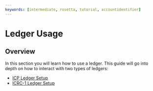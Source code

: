 ```yaml
---
keywords: [intermediate, rosetta, tutorial, accountidentifier]
---
```


# Ledger Usage

## Overview

In this section you will learn how to use a ledger. This guide will go into depth on how to interact with two types of ledgers:
* [ICP Ledger Setup](docs/current/developer-docs/defi/tokens/ledger/usage/icp_ledger_usage.mdx)
* [ICRC-1 Ledger Setup](docs/current/developer-docs/defi/tokens/ledger/usage/icrc1_ledger_usage.mdx)

